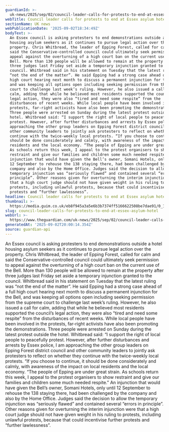 ```yaml
---
guardianId: >-
  uk-news/2025/sep/02/council-leader-calls-for-protests-to-end-at-essex-asylum-hotel
webTitle: Council leader calls for protests to end at Essex asylum hotel
sectionName: UK news
webPublicationDate: '2025-09-02T18:34:49Z'
bodyText: >-
  An Essex council is asking protesters to end demonstrations outside a hotel
  housing asylum seekers as it continues to pursue legal action over the
  property. Chris Whitbread, the leader of Epping Forest, called for calm and
  said the Conservative-controlled council could ultimately seek permission to
  appeal against the overturning of a high court ban on the current use of the
  Bell. More than 130 people will be allowed to remain at the property after
  three judges last Friday set aside a temporary injunction granted to the
  council. Whitbread said in his statement on Tuesday that the latest ruling was
  “not the end of the matter”. He said Epping had a strong case ahead of a full
  high court hearing next month to discuss a permanent injunction for the Bell,
  and was keeping all options open including seeking permission from the supreme
  court to challenge last week’s ruling. However, he also issued a call for
  calm, adding that while he believed most residents supported the council’s
  legal action, they were also “tired and need some respite” from the
  disturbances of recent weeks. While local people have been involved in the
  protests, far-right activists have also been promoting the demonstrations.
  Three people were arrested on Sunday during the latest protest outside the
  hotel. Whitbread said: “I support the right of local people to peacefully
  protest. However, after further disturbances and arrests by Essex police, I am
  approaching the other group leaders on Epping Forest district council and
  other community leaders to jointly ask protesters to reflect on whether they
  continue with the twice-weekly local protests. “If you choose to continue, it
  should be done considerately and calmly, with awareness of the impact on local
  residents and the local economy. “The people of Epping are under great strain.
  As schools return this week, I appeal to the protest organisers to show
  restraint and give our families and children some much needed respite.” An
  injunction that would have given the Bell’s owner, Somani Hotels, only until
  12 September to rehouse the 138 staying there, had been challenged by the
  company and also by the Home Office. Judges said the decision to allow the
  temporary injunction was “seriously flawed” and contained several “errors in
  principle”. Other reasons given for overturning the interim injunction were
  that a high court judge should not have given weight in his ruling to
  protests, including unlawful protests, because that could incentivise further
  protests and “further lawlessness”.
headline: Council leader calls for protests to end at Essex asylum hotel
thumbnail: >-
  https://media.guim.co.uk/eb8f945a3a5e6b3b7374ff5166622508be7dae91/0_191_3272_2617/500.jpg
slug: council-leader-calls-for-protests-to-end-at-essex-asylum-hotel
webUrl: >-
  https://www.theguardian.com/uk-news/2025/sep/02/council-leader-calls-for-protests-to-end-at-essex-asylum-hotel
generatedAt: '2025-09-02T20:00:14.354Z'
source: guardian-api
---
```

An Essex council is asking protesters to end demonstrations outside a hotel housing asylum seekers as it continues to pursue legal action over the property. Chris Whitbread, the leader of Epping Forest, called for calm and said the Conservative-controlled council could ultimately seek permission to appeal against the overturning of a high court ban on the current use of the Bell. More than 130 people will be allowed to remain at the property after three judges last Friday set aside a temporary injunction granted to the council. Whitbread said in his statement on Tuesday that the latest ruling was “not the end of the matter”. He said Epping had a strong case ahead of a full high court hearing next month to discuss a permanent injunction for the Bell, and was keeping all options open including seeking permission from the supreme court to challenge last week’s ruling. However, he also issued a call for calm, adding that while he believed most residents supported the council’s legal action, they were also “tired and need some respite” from the disturbances of recent weeks. While local people have been involved in the protests, far-right activists have also been promoting the demonstrations. Three people were arrested on Sunday during the latest protest outside the hotel. Whitbread said: “I support the right of local people to peacefully protest. However, after further disturbances and arrests by Essex police, I am approaching the other group leaders on Epping Forest district council and other community leaders to jointly ask protesters to reflect on whether they continue with the twice-weekly local protests. “If you choose to continue, it should be done considerately and calmly, with awareness of the impact on local residents and the local economy. “The people of Epping are under great strain. As schools return this week, I appeal to the protest organisers to show restraint and give our families and children some much needed respite.” An injunction that would have given the Bell’s owner, Somani Hotels, only until 12 September to rehouse the 138 staying there, had been challenged by the company and also by the Home Office. Judges said the decision to allow the temporary injunction was “seriously flawed” and contained several “errors in principle”. Other reasons given for overturning the interim injunction were that a high court judge should not have given weight in his ruling to protests, including unlawful protests, because that could incentivise further protests and “further lawlessness”.
